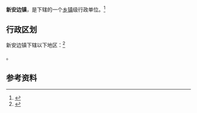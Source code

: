 {{中国乡级行政区|61/08/25/110/000}}

'''新安边镇'''，是{{PRC admin/fullname|61/08/25/110/000|3}}下辖的一个[[乡镇|乡镇]]级行政单位。<ref>{{PRC admin/ref sgc|{{PRC admin/parent|61/08/25/110/000}}}}</ref>

== 行政区划 ==

新安边镇下辖以下地区：<ref>{{PRC admin/ref sgc|61/08/25/110/000}}</ref>

{{PRC admin/children|61/08/25/110/000}}。

== 参考资料 ==

{{reflist}}

{{行政区划小作品}}
{{PRC admin/navcat|61/08/25/110/000}}
